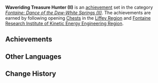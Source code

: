 {{Achievement Set Infobox
|primogems    = {{Achievement/Primogems|Waveriding Treasure Hunter (II)}}
|total        = {{Achievement/Total|Waveriding Treasure Hunter (II)}}
|category     = Fontaine: Dance of the Dew-White Springs (II)
}}
'''Waveriding Treasure Hunter (II)''' is an [[achievement]] set in the category ''[[Fontaine: Dance of the Dew-White Springs (II)]]''. The achievements are earned by following opening [[Chest]]s in the [[Liffey Region]] and [[Fontaine Research Institute of Kinetic Energy Engineering Region]].

==Achievements==
{{Achievements by Category Table|Waveriding Treasure Hunter (II)}}
<!--
==Notes==

==Trivia==
-->
==Other Languages==
{{Other Languages
|en      = Waveriding Treasure Hunter (II)
|zhs     = 沧浪的寻宝者・其二
|zhs_rm  = 
|zht     = 滄浪的尋寶者・其二
|zht_rm  = 
|zh_tl   = 
|ja      = 蒼波のトレジャーハンター・2
|ja_rm   = Souha no Torejaa Hantaa - Ni
|ja_tl   = 
|ko      = 푸른 바다의 트레저헌터・두 번째
|ko_rm   = 
|ko_tl   = 
|es      = Cazatesoros de aguas cerúleas (II)
|es_tl   = Blue Waters Treasure Hunter (II)
|fr      = Chasse aux trésors sur les terres aquatiques (2)
|fr_tl   = Treasure Hunting in the Aquatic Lands (2)
|ru      = Охотник за морскими сокровищами II
|ru_tl   = Sea Treasure Hunter II
|th      = นักล่าสมบัติแห่งเกลียวคลื่น II
|th_rm   = 
|th_tl   = 
|vi      = Người Săn Kho Báu Sóng Biển II
|vi_tl   = 
|de      = Wellenreitender Schatzsucher II
|de_tl   = Waveriding Treasure Seeker II
|id      = Pemburu Harta, Pengendara Ombak (II)
|id_tl   = Treasure Hunter, Wave Rider (II)
|pt      = Caçador de Tesouro das Ondas II
|pt_tl   = 
|tr      = Dalgaların Hakimi Hazine Avcısı (II)
|tr_tl   = Waves-Ruling Treasure Hunter (II)
|it      = Cacciatore di tesori cavalcaonde (II)
|it_tl   = 
}}

==Change History==
{{Change History|4.1}}
<!--
==References==
{{Reflist}}
-->